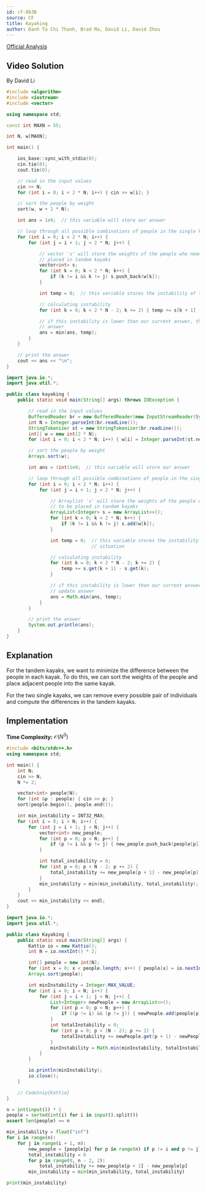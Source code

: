 ```yaml
---
id: cf-863B
source: CF
title: Kayaking
author: Danh Ta Chi Thanh, Brad Ma, David Li, David Zhou
---
```


[Official Analysis](https://codeforces.com/blog/entry/54708)

## Video Solution
By David Li

<YouTube id="XJPoIQNd3_U" />

<Spoiler title="Video Solution Code">

<LanguageSection>
<CPPSection>

```cpp
#include <algorithm>
#include <iostream>
#include <vector>

using namespace std;

const int MAXN = 55;

int N, w[MAXN];

int main() {

	ios_base::sync_with_stdio(0);
	cin.tie(0);
	cout.tie(0);

	// read in the input values
	cin >> N;
	for (int i = 0; i < 2 * N; i++) { cin >> w[i]; }

	// sort the people by weight
	sort(w, w + 2 * N);

	int ans = 1e9;  // this variable will store our answer

	// loop through all possible combinations of people in the single kayaks
	for (int i = 0; i < 2 * N; i++) {
		for (int j = i + 1; j < 2 * N; j++) {

			// vector 's' will store the weights of the people who need to be
			// placed in tandem kayaks
			vector<int> s;
			for (int k = 0; k < 2 * N; k++) {
				if (k != i && k != j) s.push_back(w[k]);
			}

			int temp = 0;  // this variable stores the instability of this situation

			// calculating instability
			for (int k = 0; k < 2 * N - 2; k += 2) { temp += s[k + 1] - s[k]; }

			// if this instability is lower than our current answer, then update
			// answer
			ans = min(ans, temp);
		}
	}

	// print the answer
	cout << ans << "\n";
}
```

</CPPSection>

<JavaSection>

```java
import java.io.*;
import java.util.*;

public class kayaking {
	public static void main(String[] args) throws IOException {

		// read in the input values
		BufferedReader br = new BufferedReader(new InputStreamReader(System.in));
		int N = Integer.parseInt(br.readLine());
		StringTokenizer st = new StringTokenizer(br.readLine());
		int[] w = new int[2 * N];
		for (int i = 0; i < 2 * N; i++) { w[i] = Integer.parseInt(st.nextToken()); }

		// sort the people by weight
		Arrays.sort(w);

		int ans = (int)1e9;  // this variable will store our answer

		// loop through all possible combinations of people in the single kayaks
		for (int i = 0; i < 2 * N; i++) {
			for (int j = i + 1; j < 2 * N; j++) {

				// Arraylist 's' will store the weights of the people who need
				// to be placed in tandem kayaks
				ArrayList<Integer> s = new ArrayList<>();
				for (int k = 0; k < 2 * N; k++) {
					if (k != i && k != j) s.add(w[k]);
				}

				int temp = 0;  // this variable stores the instability of this
				               // situation

				// calculating instability
				for (int k = 0; k < 2 * N - 2; k += 2) {
					temp += s.get(k + 1) - s.get(k);
				}

				// if this instability is lower than our current answer, then
				// update answer
				ans = Math.min(ans, temp);
			}
		}

		// print the answer
		System.out.println(ans);
	}
}
```
</JavaSection>

</LanguageSection>
</Spoiler>

## Explanation

For the tandem kayaks, we want to minimize the difference between the people in each kayak. To do this, we can sort the weights of the people and place adjacent people into the same kayak.

For the two single kayaks, we can remove every possible pair of individuals and compute the differences in the tandem kayaks.

## Implementation

**Time Complexity:** $\mathcal{O}(N^3)$

<LanguageSection>
<CPPSection>

```cpp
#include <bits/stdc++.h>
using namespace std;

int main() {
	int N;
	cin >> N;
	N *= 2;

	vector<int> people(N);
	for (int &p : people) { cin >> p; }
	sort(people.begin(), people.end());

	int min_instability = INT32_MAX;
	for (int i = 0; i < N; i++) {
		for (int j = i + 1; j < N; j++) {
			vector<int> new_people;
			for (int p = 0; p < N; p++) {
				if (p != i && p != j) { new_people.push_back(people[p]); }
			}

			int total_instability = 0;
			for (int p = 0; p < N - 2; p += 2) {
				total_instability += new_people[p + 1] - new_people[p];
			}
			min_instability = min(min_instability, total_instability);
		}
	}
	cout << min_instability << endl;
}
```

</CPPSection>
<JavaSection>

```java
import java.io.*;
import java.util.*;

public class Kayaking {
	public static void main(String[] args) {
		Kattio io = new Kattio();
		int N = io.nextInt() * 2;

		int[] people = new int[N];
		for (int x = 0; x < people.length; x++) { people[x] = io.nextInt(); }
		Arrays.sort(people);

		int minInstability = Integer.MAX_VALUE;
		for (int i = 0; i < N; i++) {
			for (int j = i + 1; j < N; j++) {
				List<Integer> newPeople = new ArrayList<>();
				for (int p = 0; p < N; p++) {
					if ((p != i) && (p != j)) { newPeople.add(people[p]); }
				}
				int totalInstability = 0;
				for (int p = 0; p < (N - 2); p += 2) {
					totalInstability += newPeople.get(p + 1) - newPeople.get(p);
				}
				minInstability = Math.min(minInstability, totalInstability);
			}
		}

		io.println(minInstability);
		io.close();
	}

	// CodeSnip{Kattio}
}
```

</JavaSection>
<PySection>

```py
n = int(input()) * 2
people = sorted(int(i) for i in input().split())
assert len(people) == n

min_instability = float("inf")
for i in range(n):
	for j in range(i + 1, n):
		new_people = [people[p] for p in range(n) if p != i and p != j]
		total_instability = 0
		for p in range(0, n - 2, 2):
			total_instability += new_people[p + 1] - new_people[p]
		min_instability = min(min_instability, total_instability)

print(min_instability)
```

</PySection>
</LanguageSection>
